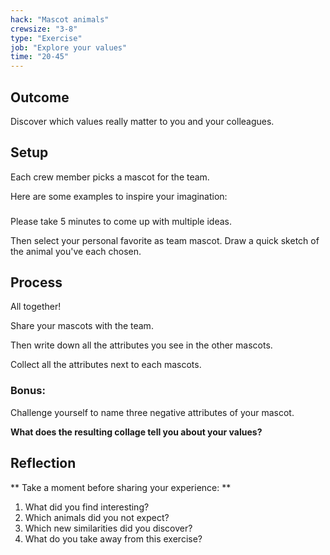 ```yaml
---
hack: "Mascot animals"
crewsize: "3-8"
type: "Exercise"
job: "Explore your values"
time: "20-45"
---
```


## Outcome

Discover which values really matter to you and your colleagues.

## Setup

Each crew member picks a mascot for the team.

Here are some examples to inspire your imagination:

### <Emoji symbol="🐙" label="octopus" /> <Emoji symbol="🐡" label="blowfish" /> <Emoji symbol="🐪" label="camel" /> <Emoji symbol="🐩" label="poodle" /> <Emoji symbol="🐷" label="pig" />

### <Emoji symbol="🙈" label="monkey" /> <Emoji symbol="🦓" label="zebra" /> <Emoji symbol="🐋" label="whale" /> <Emoji symbol="🦘" label="kangaroo" /> <Emoji symbol="🐧" label="penguin" />

### <Emoji symbol="🦄" label="unicorn" /> <Emoji symbol="🦏" label="rhino" /> <Emoji symbol="🐞" label="beetle" /> <Emoji symbol="🦦" label="otter" /> <Emoji symbol="🦚" label="peacock" />

Please take 5 minutes to come up with multiple ideas.

Then select your personal favorite as team mascot.
Draw a quick sketch of the animal you've each chosen.

## Process

All together!

Share your mascots with the team.

Then write down all the attributes you see in the other mascots.

Collect all the attributes next to each mascots.

### Bonus:

Challenge yourself to name three negative attributes of your mascot.

**What does the resulting collage tell you about your values?**

## Reflection

** Take a moment before sharing your experience: **

1. What did you find interesting?
2. Which animals did you not expect?
3. Which new similarities did you discover?
4. What do you take away from this exercise?
